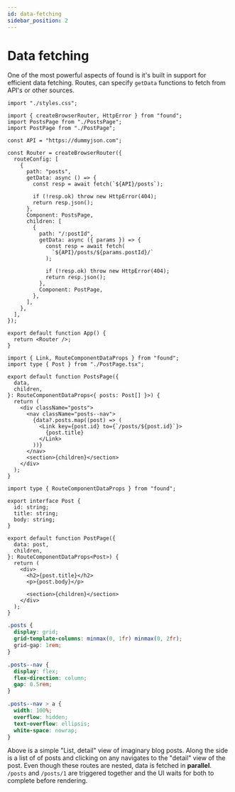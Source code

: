 ```yaml
---
id: data-fetching
sidebar_position: 2
---
```



# Data fetching

One of the most powerful aspects of found is it's built in support
for efficient data fetching. Routes, can specify `getData` functions
to fetch from API's or other sources.

<SandpackEditor startRoute='/posts/1/'>

```tsx
import "./styles.css";

import { createBrowserRouter, HttpError } from "found";
import PostsPage from "./PostsPage";
import PostPage from "./PostPage";

const API = "https://dummyjson.com";

const Router = createBrowserRouter({
  routeConfig: [
    {
      path: "posts",
      getData: async () => {
        const resp = await fetch(`${API}/posts`);

        if (!resp.ok) throw new HttpError(404);
        return resp.json();
      },
      Component: PostsPage,
      children: [
        {
          path: "/:postId",
          getData: async ({ params }) => {
            const resp = await fetch(
              `${API}/posts/${params.postId}/`
            );

            if (!resp.ok) throw new HttpError(404);
            return resp.json();
          },
          Component: PostPage,
        },
      ],
    },
  ],
});

export default function App() {
  return <Router />;
}
```

```tsx PostsPage.tsx
import { Link, RouteComponentDataProps } from "found";
import type { Post } from "./PostPage.tsx";

export default function PostsPage({
  data,
  children,
}: RouteComponentDataProps<{ posts: Post[] }>) {
  return (
    <div className="posts">
      <nav className="posts--nav">
        {data?.posts.map((post) => (
          <Link key={post.id} to={`/posts/${post.id}`}>
            {post.title}
          </Link>
        ))}
      </nav>
      <section>{children}</section>
    </div>
  );
}
```

```tsx PostPage.tsx
import type { RouteComponentDataProps } from "found";

export interface Post {
  id: string;
  title: string;
  body: string;
}

export default function PostPage({
  data: post,
  children,
}: RouteComponentDataProps<Post>) {
  return (
    <div>
      <h2>{post.title}</h2>
      <p>{post.body}</p>

      <section>{children}</section>
    </div>
  );
}
```

```css styles.css
.posts {
  display: grid;
  grid-template-columns: minmax(0, 1fr) minmax(0, 2fr);
  grid-gap: 1rem;
}

.posts--nav {
  display: flex;
  flex-direction: column;
  gap: 0.5rem;
}

.posts--nav > a {
  width: 100%;
  overflow: hidden;
  text-overflow: ellipsis;
  white-space: nowrap;
}
```

</SandpackEditor>

Above is a simple "List, detail" view of imaginary blog posts. Along the side is a list of
of posts and clicking on any navigates to the "detail" view of the post.
Even though these routes are nested, data is fetched in **parallel**. `/posts` and `/posts/1` are triggered
together and the UI waits for both to complete before rendering.
